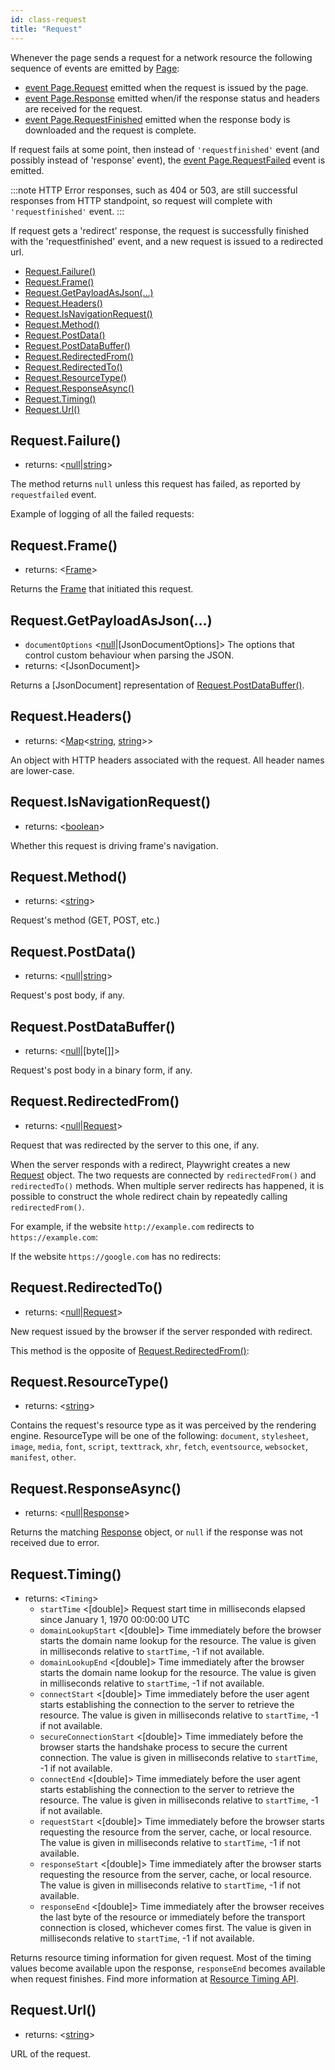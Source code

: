 ```yaml
---
id: class-request
title: "Request"
---
```


Whenever the page sends a request for a network resource the following sequence of events are emitted by [Page]:
* [event Page.Request](./api/class-page.mdx#eventpagerequest) emitted when the request is issued by the page.
* [event Page.Response](./api/class-page.mdx#eventpageresponse) emitted when/if the response status and headers are received for the request.
* [event Page.RequestFinished](./api/class-page.mdx#eventpagerequestfinished) emitted when the response body is downloaded and the request is complete.

If request fails at some point, then instead of `'requestfinished'` event (and possibly instead of 'response' event), the  [event Page.RequestFailed](./api/class-page.mdx#eventpagerequestfailed) event is emitted.

:::note
HTTP Error responses, such as 404 or 503, are still successful responses from HTTP standpoint, so request will complete with `'requestfinished'` event.
:::

If request gets a 'redirect' response, the request is successfully finished with the 'requestfinished' event, and a new request is  issued to a redirected url.


- [Request.Failure()](./api/class-request.mdx#requestfailure)
- [Request.Frame()](./api/class-request.mdx#requestframe)
- [Request.GetPayloadAsJson(…)](./api/class-request.mdx#requestgetpayloadasjson)
- [Request.Headers()](./api/class-request.mdx#requestheaders)
- [Request.IsNavigationRequest()](./api/class-request.mdx#requestisnavigationrequest)
- [Request.Method()](./api/class-request.mdx#requestmethod)
- [Request.PostData()](./api/class-request.mdx#requestpostdata)
- [Request.PostDataBuffer()](./api/class-request.mdx#requestpostdatabuffer)
- [Request.RedirectedFrom()](./api/class-request.mdx#requestredirectedfrom)
- [Request.RedirectedTo()](./api/class-request.mdx#requestredirectedto)
- [Request.ResourceType()](./api/class-request.mdx#requestresourcetype)
- [Request.ResponseAsync()](./api/class-request.mdx#requestresponseasync)
- [Request.Timing()](./api/class-request.mdx#requesttiming)
- [Request.Url()](./api/class-request.mdx#requesturl)

## Request.Failure()
- returns: <[null]|[string]>

The method returns `null` unless this request has failed, as reported by `requestfailed` event.

Example of logging of all the failed requests:

## Request.Frame()
- returns: <[Frame]>

Returns the [Frame] that initiated this request.

## Request.GetPayloadAsJson(…)
- `documentOptions` <[null]|[JsonDocumentOptions]> The options that control custom behaviour when parsing the JSON.
- returns: <[JsonDocument]>

Returns a [JsonDocument] representation of [Request.PostDataBuffer()](./api/class-request.mdx#requestpostdatabuffer).

## Request.Headers()
- returns: <[Map]<[string], [string]>>

An object with HTTP headers associated with the request. All header names are lower-case.

## Request.IsNavigationRequest()
- returns: <[boolean]>

Whether this request is driving frame's navigation.

## Request.Method()
- returns: <[string]>

Request's method (GET, POST, etc.)

## Request.PostData()
- returns: <[null]|[string]>

Request's post body, if any.

## Request.PostDataBuffer()
- returns: <[null]|[byte&#91;&#93;]>

Request's post body in a binary form, if any.

## Request.RedirectedFrom()
- returns: <[null]|[Request]>

Request that was redirected by the server to this one, if any.

When the server responds with a redirect, Playwright creates a new [Request] object. The two requests are connected by `redirectedFrom()` and `redirectedTo()` methods. When multiple server redirects has happened, it is possible to construct the whole redirect chain by repeatedly calling `redirectedFrom()`.

For example, if the website `http://example.com` redirects to `https://example.com`:

If the website `https://google.com` has no redirects:

## Request.RedirectedTo()
- returns: <[null]|[Request]>

New request issued by the browser if the server responded with redirect.

This method is the opposite of [Request.RedirectedFrom()](./api/class-request.mdx#requestredirectedfrom):

## Request.ResourceType()
- returns: <[string]>

Contains the request's resource type as it was perceived by the rendering engine. ResourceType will be one of the following: `document`, `stylesheet`, `image`, `media`, `font`, `script`, `texttrack`, `xhr`, `fetch`, `eventsource`, `websocket`, `manifest`, `other`.

## Request.ResponseAsync()
- returns: <[null]|[Response]>

Returns the matching [Response] object, or `null` if the response was not received due to error.

## Request.Timing()
- returns: <`Timing`>
  - `startTime` <[double]> Request start time in milliseconds elapsed since January 1, 1970 00:00:00 UTC
  - `domainLookupStart` <[double]> Time immediately before the browser starts the domain name lookup for the resource. The value is given in milliseconds relative to `startTime`, -1 if not available.
  - `domainLookupEnd` <[double]> Time immediately after the browser starts the domain name lookup for the resource. The value is given in milliseconds relative to `startTime`, -1 if not available.
  - `connectStart` <[double]> Time immediately before the user agent starts establishing the connection to the server to retrieve the resource. The value is given in milliseconds relative to `startTime`, -1 if not available.
  - `secureConnectionStart` <[double]> Time immediately before the browser starts the handshake process to secure the current connection. The value is given in milliseconds relative to `startTime`, -1 if not available.
  - `connectEnd` <[double]> Time immediately before the user agent starts establishing the connection to the server to retrieve the resource. The value is given in milliseconds relative to `startTime`, -1 if not available.
  - `requestStart` <[double]> Time immediately before the browser starts requesting the resource from the server, cache, or local resource. The value is given in milliseconds relative to `startTime`, -1 if not available.
  - `responseStart` <[double]> Time immediately after the browser starts requesting the resource from the server, cache, or local resource. The value is given in milliseconds relative to `startTime`, -1 if not available.
  - `responseEnd` <[double]> Time immediately after the browser receives the last byte of the resource or immediately before the transport connection is closed, whichever comes first. The value is given in milliseconds relative to `startTime`, -1 if not available.

Returns resource timing information for given request. Most of the timing values become available upon the response, `responseEnd` becomes available when request finishes. Find more information at [Resource Timing API](https://developer.mozilla.org/en-US/docs/Web/API/PerformanceResourceTiming).

## Request.Url()
- returns: <[string]>

URL of the request.

[Accessibility]: ./api/class-accessibility.mdx "Accessibility"
[Browser]: ./api/class-browser.mdx "Browser"
[BrowserContext]: ./api/class-browsercontext.mdx "BrowserContext"
[BrowserType]: ./api/class-browsertype.mdx "BrowserType"
[ConsoleMessage]: ./api/class-consolemessage.mdx "ConsoleMessage"
[Dialog]: ./api/class-dialog.mdx "Dialog"
[Download]: ./api/class-download.mdx "Download"
[ElementHandle]: ./api/class-elementhandle.mdx "ElementHandle"
[FileChooser]: ./api/class-filechooser.mdx "FileChooser"
[Frame]: ./api/class-frame.mdx "Frame"
[JSHandle]: ./api/class-jshandle.mdx "JSHandle"
[Keyboard]: ./api/class-keyboard.mdx "Keyboard"
[Mouse]: ./api/class-mouse.mdx "Mouse"
[Page]: ./api/class-page.mdx "Page"
[Playwright]: ./api/class-playwright.mdx "Playwright"
[Request]: ./api/class-request.mdx "Request"
[Response]: ./api/class-response.mdx "Response"
[Route]: ./api/class-route.mdx "Route"
[Selectors]: ./api/class-selectors.mdx "Selectors"
[TimeoutError]: ./api/class-timeouterror.mdx "TimeoutError"
[Touchscreen]: ./api/class-touchscreen.mdx "Touchscreen"
[Video]: ./api/class-video.mdx "Video"
[WebSocket]: ./api/class-websocket.mdx "WebSocket"
[WebSocketFrame]: ./api/class-websocketframe.mdx "WebSocketFrame"
[Worker]: ./api/class-worker.mdx "Worker"
[Element]: https://developer.mozilla.org/en-US/docs/Web/API/element "Element"
[EvaluationArgument]: ./core-concepts.mdx#evaluation-argument "EvaluationArgument"
[Promise]: https://developer.mozilla.org/en-US/docs/Web/JavaScript/Reference/Global_Objects/Promise "Promise"
[iterator]: https://developer.mozilla.org/en-US/docs/Web/JavaScript/Reference/Iteration_protocols "Iterator"
[origin]: https://developer.mozilla.org/en-US/docs/Glossary/Origin "Origin"
[selector]: https://developer.mozilla.org/en-US/docs/Web/CSS/CSS_Selectors "selector"
[Serializable]: https://developer.mozilla.org/en-US/docs/Web/JavaScript/Reference/Global_Objects/JSON/stringify#Description "Serializable"
[UIEvent.detail]: https://developer.mozilla.org/en-US/docs/Web/API/UIEvent/detail "UIEvent.detail"
[UnixTime]: https://en.wikipedia.org/wiki/Unix_time "Unix Time"
[xpath]: https://developer.mozilla.org/en-US/docs/Web/XPath "xpath"

[Array]: https://developer.mozilla.org/en-US/docs/Web/JavaScript/Reference/Global_Objects/Array "Array"
[boolean]: https://developer.mozilla.org/en-US/docs/Web/JavaScript/Data_structures#Boolean_type "Boolean"
[Buffer]: https://nodejs.org/api/buffer.html#buffer_class_buffer "Buffer"
[ChildProcess]: https://nodejs.org/api/child_process.html "ChildProcess"
[Error]: https://nodejs.org/api/errors.html#errors_class_error "Error"
[EventEmitter]: https://nodejs.org/api/events.html#events_class_eventemitter "EventEmitter"
[function]: https://developer.mozilla.org/en-US/docs/Web/JavaScript/Reference/Global_Objects/Function "Function"
[Map]: https://developer.mozilla.org/en-US/docs/Web/JavaScript/Reference/Global_Objects/Map "Map"
[null]: https://developer.mozilla.org/en-US/docs/Web/JavaScript/Reference/Global_Objects/null "null"
[number]: https://developer.mozilla.org/en-US/docs/Web/JavaScript/Data_structures#Number_type "Number"
[Object]: https://developer.mozilla.org/en-US/docs/Web/JavaScript/Reference/Global_Objects/Object "Object"
[Promise]: https://developer.mozilla.org/en-US/docs/Web/JavaScript/Reference/Global_Objects/Promise "Promise"
[Readable]: https://nodejs.org/api/stream.html#stream_class_stream_readable "Readable"
[RegExp]: https://developer.mozilla.org/en-US/docs/Web/JavaScript/Reference/Global_Objects/RegExp "RegExp"
[void]: https://developer.mozilla.org/en-US/docs/Web/JavaScript/Reference/Global_Objects/undefined "void"
[string]: https://developer.mozilla.org/en-US/docs/Web/JavaScript/Data_structures#String_type "string"
[URL]: https://nodejs.org/api/url.html "URL"

[Action]: https://docs.microsoft.com/en-us/dotnet/api/system.action-1?view=net-5.0 "Action"
[Func]: https://docs.microsoft.com/en-us/dotnet/api/system.func-2?view=net-5.0 "Func"
[IEnumerable]: https://docs.microsoft.com/en-us/dotnet/api/system.collections.ienumerable?view=net-5.0 "IEnumerable"
[TResult]: https://docs.microsoft.com/en-us/dotnet/api/system.threading.tasks.task-1?view=net-5.0 "TResult"

[all available image tags]: https://mcr.microsoft.com/v2/playwright/tags/list "all available image tags"
[Docker Hub]: https://hub.docker.com/_/microsoft-playwright "Docker Hub"
[Dockerfile.focal]: https://github.com/microsoft/playwright/blob/master/utils/docker/Dockerfile.focal "Dockerfile.focal"